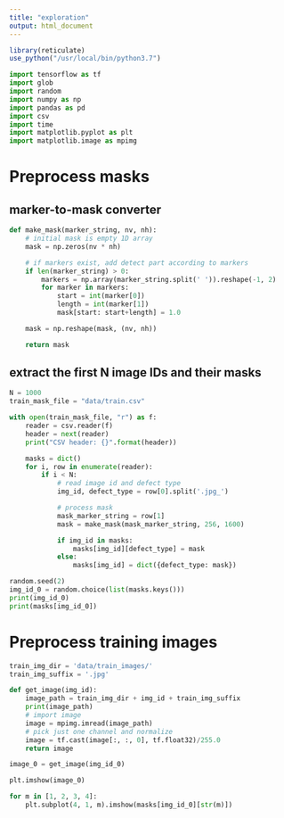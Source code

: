 ```yaml
---
title: "exploration"
output: html_document
---
```


```r
library(reticulate)
use_python("/usr/local/bin/python3.7")
```

```python
import tensorflow as tf
import glob
import random
import numpy as np
import pandas as pd
import csv
import time
import matplotlib.pyplot as plt
import matplotlib.image as mpimg
```

# Preprocess masks

## marker-to-mask converter

```python
def make_mask(marker_string, nv, nh):
    # initial mask is empty 1D array
    mask = np.zeros(nv * nh)

    # if markers exist, add detect part according to markers
    if len(marker_string) > 0:
        markers = np.array(marker_string.split(' ')).reshape(-1, 2)
        for marker in markers:
            start = int(marker[0])
            length = int(marker[1])
            mask[start: start+length] = 1.0

    mask = np.reshape(mask, (nv, nh))

    return mask
```

## extract the first N image IDs and their masks

```python
N = 1000
train_mask_file = "data/train.csv"

with open(train_mask_file, "r") as f:
    reader = csv.reader(f)
    header = next(reader)
    print("CSV header: {}".format(header))

    masks = dict()
    for i, row in enumerate(reader):
        if i < N:
            # read image id and defect type
            img_id, defect_type = row[0].split('.jpg_')

            # process mask
            mask_marker_string = row[1]
            mask = make_mask(mask_marker_string, 256, 1600)

            if img_id in masks:
                masks[img_id][defect_type] = mask
            else:
                masks[img_id] = dict({defect_type: mask})
```

```python
random.seed(2)
img_id_0 = random.choice(list(masks.keys()))
print(img_id_0)
print(masks[img_id_0])
```

# Preprocess training images

```python
train_img_dir = 'data/train_images/'
train_img_suffix = '.jpg'

def get_image(img_id):
    image_path = train_img_dir + img_id + train_img_suffix
    print(image_path)
    # import image
    image = mpimg.imread(image_path)
    # pick just one channel and normalize
    image = tf.cast(image[:, :, 0], tf.float32)/255.0
    return image

image_0 = get_image(img_id_0)

plt.imshow(image_0)

for m in [1, 2, 3, 4]:
    plt.subplot(4, 1, m).imshow(masks[img_id_0][str(m)])
```


